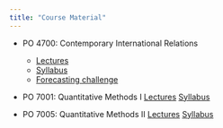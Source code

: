```yaml
---
title: "Course Material"
---
```


- PO 4700: Contemporary International Relations
     - [Lectures](PO4700_lectures.html)
     - [Syllabus](PO4700/PO4700_syllabus.pdf)
     - [Forecasting challenge](https://docs.google.com/forms/d/e/1FAIpQLSfeq3e0QvCBG6wYMcdgn2KgoK72fHO2wFAtRQpbEKeCSDQG5Q/viewform?c=0&w=1)
- PO 7001: Quantitative Methods I
[Lectures](PO7001/)
[Syllabus](PO7001/PO7001_Syllabus_Chadefaux.pdf)

- PO 7005: Quantitative Methods II
[Lectures](PO7005/)
[Syllabus](PO7005/Syllabus_PO7005_Chadefaux.pdf)
